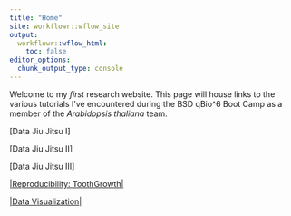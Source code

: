 ```yaml
---
title: "Home"
site: workflowr::wflow_site
output:
  workflowr::wflow_html:
    toc: false
editor_options:
  chunk_output_type: console
---
```


Welcome to my *first* research website. This page will house links to the various tutorials I've encountered during the BSD qBio^6 Boot Camp as a member of the *Arabidopsis thaliana* team.

[Data Jiu Jitsu I]

[Data Jiu Jitsu II]

[Data Jiu Jitsu III]

[|Reproducibility: ToothGrowth|](toothgrowth.html)

[|Data Visualization|](ggplottutorial.html)
